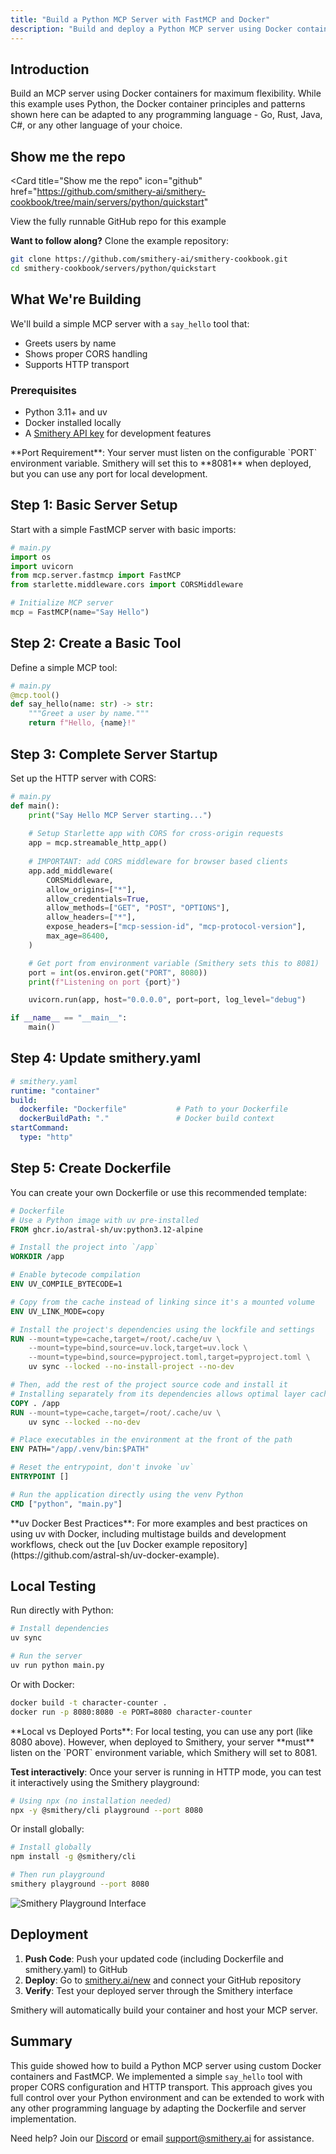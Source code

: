 ```yaml
---
title: "Build a Python MCP Server with FastMCP and Docker"
description: "Build and deploy a Python MCP server using Docker containers with step-by-step instructions"
---
```


## Introduction

Build an MCP server using Docker containers for maximum flexibility. While this example uses Python, the Docker container principles and patterns shown here can be adapted to any programming language - Go, Rust, Java, C#, or any other language of your choice.

## Show me the repo

<Card
  title="Show me the repo"
  icon="github"
  href="https://github.com/smithery-ai/smithery-cookbook/tree/main/servers/python/quickstart"
>
  View the fully runnable GitHub repo for this example
</Card>

**Want to follow along?** Clone the example repository:

```bash
git clone https://github.com/smithery-ai/smithery-cookbook.git
cd smithery-cookbook/servers/python/quickstart
```

## What We're Building

We'll build a simple MCP server with a `say_hello` tool that:
- Greets users by name
- Shows proper CORS handling
- Supports HTTP transport

### Prerequisites

- Python 3.11+ and uv
- Docker installed locally
- A [Smithery API key](https://smithery.ai) for development features

<Note>
**Port Requirement**: Your server must listen on the configurable `PORT` environment variable. Smithery will set this to **8081** when deployed, but you can use any port for local development.
</Note>

## Step 1: Basic Server Setup

Start with a simple FastMCP server with basic imports:

```python
# main.py
import os
import uvicorn
from mcp.server.fastmcp import FastMCP
from starlette.middleware.cors import CORSMiddleware

# Initialize MCP server
mcp = FastMCP(name="Say Hello")
```

## Step 2: Create a Basic Tool

Define a simple MCP tool:

```python
# main.py
@mcp.tool()
def say_hello(name: str) -> str:
    """Greet a user by name."""
    return f"Hello, {name}!"
```

## Step 3: Complete Server Startup

Set up the HTTP server with CORS:

```python
# main.py
def main():
    print("Say Hello MCP Server starting...")
    
    # Setup Starlette app with CORS for cross-origin requests
    app = mcp.streamable_http_app()
    
    # IMPORTANT: add CORS middleware for browser based clients
    app.add_middleware(
        CORSMiddleware,
        allow_origins=["*"],
        allow_credentials=True,
        allow_methods=["GET", "POST", "OPTIONS"],
        allow_headers=["*"],
        expose_headers=["mcp-session-id", "mcp-protocol-version"],
        max_age=86400,
    )

    # Get port from environment variable (Smithery sets this to 8081)
    port = int(os.environ.get("PORT", 8080))
    print(f"Listening on port {port}")

    uvicorn.run(app, host="0.0.0.0", port=port, log_level="debug")

if __name__ == "__main__":
    main()
```

## Step 4: Update smithery.yaml

```yaml
# smithery.yaml
runtime: "container"
build:
  dockerfile: "Dockerfile"           # Path to your Dockerfile
  dockerBuildPath: "."               # Docker build context
startCommand:
  type: "http"
```

## Step 5: Create Dockerfile

You can create your own Dockerfile or use this recommended template:

```dockerfile
# Dockerfile
# Use a Python image with uv pre-installed
FROM ghcr.io/astral-sh/uv:python3.12-alpine

# Install the project into `/app`
WORKDIR /app

# Enable bytecode compilation
ENV UV_COMPILE_BYTECODE=1

# Copy from the cache instead of linking since it's a mounted volume
ENV UV_LINK_MODE=copy

# Install the project's dependencies using the lockfile and settings
RUN --mount=type=cache,target=/root/.cache/uv \
    --mount=type=bind,source=uv.lock,target=uv.lock \
    --mount=type=bind,source=pyproject.toml,target=pyproject.toml \
    uv sync --locked --no-install-project --no-dev

# Then, add the rest of the project source code and install it
# Installing separately from its dependencies allows optimal layer caching
COPY . /app
RUN --mount=type=cache,target=/root/.cache/uv \
    uv sync --locked --no-dev

# Place executables in the environment at the front of the path
ENV PATH="/app/.venv/bin:$PATH"

# Reset the entrypoint, don't invoke `uv`
ENTRYPOINT []

# Run the application directly using the venv Python
CMD ["python", "main.py"]
```

<Note>
**uv Docker Best Practices**: For more examples and best practices on using uv with Docker, including multistage builds and development workflows, check out the [uv Docker example repository](https://github.com/astral-sh/uv-docker-example).
</Note>

## Local Testing

Run directly with Python:

```bash
# Install dependencies
uv sync

# Run the server
uv run python main.py
```

Or with Docker:

```bash
docker build -t character-counter .
docker run -p 8080:8080 -e PORT=8080 character-counter
```

<Note>
**Local vs Deployed Ports**: For local testing, you can use any port (like 8080 above). However, when deployed to Smithery, your server **must** listen on the `PORT` environment variable, which Smithery will set to 8081.
</Note>

**Test interactively**: Once your server is running in HTTP mode, you can test it interactively using the Smithery playground:

```bash
# Using npx (no installation needed)
npx -y @smithery/cli playground --port 8080
```

Or install globally:

```bash
# Install globally
npm install -g @smithery/cli

# Then run playground
smithery playground --port 8080
```

<img
  src="/images/say-hello.png"
  alt="Smithery Playground Interface"
  className="rounded-lg border shadow-sm"
/>



## Deployment

1. **Push Code**: Push your updated code (including Dockerfile and smithery.yaml) to GitHub
2. **Deploy**: Go to [smithery.ai/new](https://smithery.ai/new) and connect your GitHub repository  
3. **Verify**: Test your deployed server through the Smithery interface

Smithery will automatically build your container and host your MCP server.

## Summary

This guide showed how to build a Python MCP server using custom Docker containers and FastMCP. We implemented a simple `say_hello` tool with proper CORS configuration and HTTP transport. This approach gives you full control over your Python environment and can be extended to work with any other programming language by adapting the Dockerfile and server implementation.

Need help? Join our [Discord](https://discord.gg/Afd38S5p9A) or email [support@smithery.ai](mailto:support@smithery.ai) for assistance.

